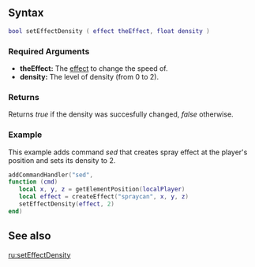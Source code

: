 
{{Client function}}
{{New feature/item|3.0140|1.4|6208|
This function sets the density of a specified [[/effect.md|effect]].
}}

==Syntax==
<syntaxhighlight lang="lua">
bool setEffectDensity ( effect theEffect, float density )
</syntaxhighlight>
{{OOP||[[/effect.md|effect]]:setDensity|density|getEffectDensity}}

===Required Arguments=== 
*'''theEffect:''' The [[/effect.md|effect]] to change the speed of.
*'''density:''' The level of density (from 0 to 2).

===Returns===
Returns ''true'' if the density was succesfully changed, ''false'' otherwise.

===Example===
This example adds command ''sed'' that creates spray effect at the player's position and sets its density to 2.
<syntaxhighlight lang="Lua">
addCommandHandler("sed", 
function (cmd)
   local x, y, z = getElementPosition(localPlayer)
   local effect = createEffect("spraycan", x, y, z)
   setEffectDensity(effect, 2)
end)
</syntaxhighlight>

==See also==
{{Client_Effects_functions}}
[[/ru:setEffectDensity.md|ru:setEffectDensity]]